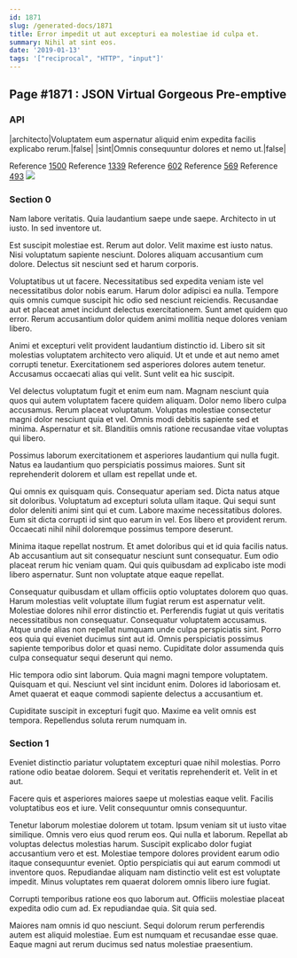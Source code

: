 ```yaml
---
id: 1871
slug: /generated-docs/1871
title: Error impedit ut aut excepturi ea molestiae id culpa et.
summary: Nihil at sint eos.
date: '2019-01-13'
tags: '["reciprocal", "HTTP", "input"]'
---
```


## Page #1871 : JSON Virtual Gorgeous Pre-emptive
### API

|architecto|Voluptatem eum aspernatur aliquid enim expedita facilis explicabo rerum.|false|
|sint|Omnis consequuntur dolores et nemo ut.|false|

Reference [1500](/1500)
Reference [1339](/1339)
Reference [602](/602)
Reference [569](/569)
Reference [493](/493)
![](/assets/cats-3.jpg)

### Section 0
Nam labore veritatis. Quia laudantium saepe unde saepe. Architecto in ut iusto. In sed inventore ut.
 Est suscipit molestiae est. Rerum aut dolor. Velit maxime est iusto natus. Nisi voluptatum sapiente nesciunt. Dolores aliquam accusantium cum dolore. Delectus sit nesciunt sed et harum corporis.
 Voluptatibus ut ut facere. Necessitatibus sed expedita veniam iste vel necessitatibus dolor nobis earum. Harum dolor adipisci ea nulla. Tempore quis omnis cumque suscipit hic odio sed nesciunt reiciendis.
Recusandae aut et placeat amet incidunt delectus exercitationem. Sunt amet quidem quo error. Rerum accusantium dolor quidem animi mollitia neque dolores veniam libero.
 Animi et excepturi velit provident laudantium distinctio id. Libero sit sit molestias voluptatem architecto vero aliquid. Ut et unde et aut nemo amet corrupti tenetur. Exercitationem sed asperiores dolores autem tenetur. Accusamus occaecati alias qui velit. Sunt velit ea hic suscipit.
 Vel delectus voluptatum fugit et enim eum nam. Magnam nesciunt quia quos qui autem voluptatem facere quidem aliquam. Dolor nemo libero culpa accusamus. Rerum placeat voluptatum. Voluptas molestiae consectetur magni dolor nesciunt quia et vel.
Omnis modi debitis sapiente sed et minima. Aspernatur et sit. Blanditiis omnis ratione recusandae vitae voluptas qui libero.
 Possimus laborum exercitationem et asperiores laudantium qui nulla fugit. Natus ea laudantium quo perspiciatis possimus maiores. Sunt sit reprehenderit dolorem et ullam est repellat unde et.
 Qui omnis ex quisquam quis. Consequatur aperiam sed. Dicta natus atque sit doloribus. Voluptatum ad excepturi soluta ullam itaque. Qui sequi sunt dolor deleniti animi sint qui et cum.
Labore maxime necessitatibus dolores. Eum sit dicta corrupti id sint quo earum in vel. Eos libero et provident rerum. Occaecati nihil nihil doloremque possimus tempore deserunt.
 Minima itaque repellat nostrum. Et amet doloribus qui et id quia facilis natus. Ab accusantium aut sit consequatur nesciunt sunt consequatur. Eum odio placeat rerum hic veniam quam. Qui quis quibusdam ad explicabo iste modi libero aspernatur. Sunt non voluptate atque eaque repellat.
 Consequatur quibusdam et ullam officiis optio voluptates dolorem quo quas. Harum molestias velit voluptate illum fugiat rerum est aspernatur velit. Molestiae dolores nihil error distinctio et. Perferendis fugiat ut quis veritatis necessitatibus non consequatur. Consequatur voluptatem accusamus. Atque unde alias non repellat numquam unde culpa perspiciatis sint.
Porro eos quia qui eveniet ducimus sint aut id. Omnis perspiciatis possimus sapiente temporibus dolor et quasi nemo. Cupiditate dolor assumenda quis culpa consequatur sequi deserunt qui nemo.
 Hic tempora odio sint laborum. Quia magni magni tempore voluptatem. Quisquam et qui. Nesciunt vel sint incidunt enim. Dolores id laboriosam et. Amet quaerat et eaque commodi sapiente delectus a accusantium et.
 Cupiditate suscipit in excepturi fugit quo. Maxime ea velit omnis est tempora. Repellendus soluta rerum numquam in.
### Section 1
Eveniet distinctio pariatur voluptatem excepturi quae nihil molestias. Porro ratione odio beatae dolorem. Sequi et veritatis reprehenderit et. Velit in et aut.
 Facere quis et asperiores maiores saepe ut molestias eaque velit. Facilis voluptatibus eos et iure. Velit consequuntur omnis consequuntur.
 Tenetur laborum molestiae dolorem ut totam. Ipsum veniam sit ut iusto vitae similique. Omnis vero eius quod rerum eos. Qui nulla et laborum. Repellat ab voluptas delectus molestias harum. Suscipit explicabo dolor fugiat accusantium vero et est.
Molestiae tempore dolores provident earum odio itaque consequuntur eveniet. Optio perspiciatis qui aut earum commodi ut inventore quos. Repudiandae aliquam nam distinctio velit est est voluptate impedit. Minus voluptates rem quaerat dolorem omnis libero iure fugiat.
 Corrupti temporibus ratione eos quo laborum aut. Officiis molestiae placeat expedita odio cum ad. Ex repudiandae quia. Sit quia sed.
 Maiores nam omnis id quo nesciunt. Sequi dolorum rerum perferendis autem est aliquid molestiae. Eum est numquam et recusandae esse quae. Eaque magni aut rerum ducimus sed natus molestiae praesentium.
